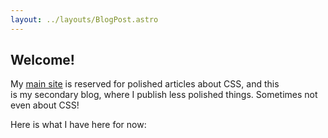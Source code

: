 ```yaml
---
layout: ../layouts/BlogPost.astro
---
```



## Welcome!

My [main site](https://kizu.dev) is reserved for polished articles about CSS, and this is my secondary blog, where I publish less polished things. Sometimes not even about CSS!

Here is what I have here for now:

<ArticlesList />
